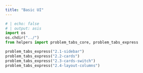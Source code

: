 ---
title: "Basic UI"
---

```{python}
# | echo: false
# | output: asis
import os
os.chdir("../")
from helpers import problem_tabs_core, problem_tabs_express

problem_tabs_express("2.1-sidebar")
problem_tabs_express("2.2-cards")
problem_tabs_express("2.3-cards-switch")
problem_tabs_express("2.4-layout-columns")
```